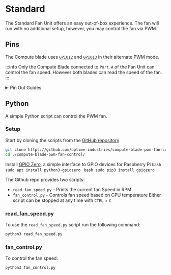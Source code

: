 

# Standard

The Standard Fan Unit offers an easy out-of-box experience. The fan will run with no additional setup, however, you may control the fan via PWM. 

## Pins

The Compute blade uses [`GPIO12`](https://pinout.xyz/pinout/pin32_gpio12/) and [`GPIO13`](https://pinout.xyz/pinout/pin33_gpio13/) in their alternate PWM mode.

:::info
Only the Compute Blade connected to `Port A` of the Fan Unit can control the fan speed. However both blades can read the speed of the fan.
:::

<details>
  <summary>Pin Out Guides</summary>
  <h3>Standard Fan Unit</h3>
  <img src='/img/fan-unit/sta-gpio.svg' width={'70%'} alt="Standard Fan Unit blade connecter pin out"/>
  <h3>Fan Header</h3>
  <img src='/img/fan-unit/fan-header.svg' width={'70%'}/>

</details>

## Python

A simple Python script can control the PWM fan.

### Setup

Start by cloning the scripts from the [GitHub repository](https://github.com/uptime-industries/compute-blade-pwm-fan-control)
```bash
git clone https://github.com/uptime-industries/compute-blade-pwm-fan-control.git
cd ./compute-blade-pwm-fan-control/
```

Install [GPIO Zero](https://gpiozero.readthedocs.io/en/latest/index.html), a simple interface to GPIO devices for Raspberry Pi
<Tabs groupId='installer'>
    <TabItem value="apt" label="apt" default>
        ```bash
        sudo apt install python3-gpiozero
        ```
    </TabItem>
    <TabItem value="pip" label="pip" default>
        ```bash
        sudo pip3 install gpiozero
        ```
    </TabItem>
</Tabs>

The Github repo provides two scripts:
- `read_fan_speed.py` - Prints the current fan Speed in RPM
- `fan_control.py`    - Controls fan speed based on CPU temperature
Either script can be stopped at any time with `CTRL` + `C`

### read_fan_speed.py
To use the `read_fan_speed.py` script run the following command:
```bash
python3 read_fan_speed.py
```

### fan_control.py
To control the fan speed:
```bash
python3 fan_control.py
```